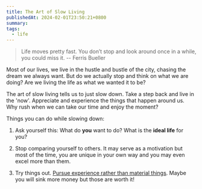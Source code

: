 ```yaml
---
title: The Art of Slow Living
publishedAt: 2024-02-01T23:50:21+0800
summary:
tags:
  - life
---
```


> Life moves pretty fast. You don’t stop and look around once in a while, you could miss it.
> -- Ferris Bueller

Most of our lives, we live in the hustle and bustle of the city, chasing the dream we always want. But do we actually stop and think on what we are doing? Are we living the life as what we wanted it to be?

The art of slow living tells us to just slow down. Take a step back and live in the 'now'. Appreciate and experience the things that happen around us. Why rush when we can take our time and enjoy the moment?

Things you can do while slowing down:

1. Ask yourself this: What do **you** want to do? What is the **ideal life** for you?

2. Stop comparing yourself to others. It may serve as a motivation but most of the time, you are unique in your own way and you may even excel more than them.

3. Try things out. [Pursue experience rather than material things](https://www.becomingminimalist.com/experiences/). Maybe you will sink more money but those are worth it!
